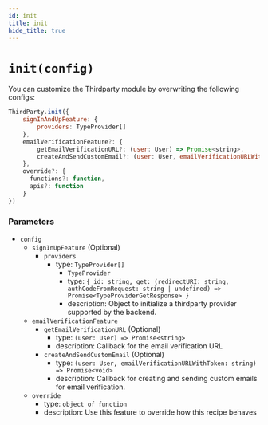 ```yaml
---
id: init
title: init
hide_title: true
---
```


# ``init(config)``
You can customize the Thirdparty module by overwriting the following configs:


```js
ThirdParty.init({
    signInAndUpFeature: {
        providers: TypeProvider[]
    },
    emailVerificationFeature?: {
        getEmailVerificationURL?: (user: User) => Promise<string>,
        createAndSendCustomEmail?: (user: User, emailVerificationURLWithToken: string) => Promise<void>,
    },
    override?: {
      functions?: function,
      apis?: function
    }
})
```

### Parameters
- `config`
  - `signInUpFeature` (Optional)
    - `providers`
      - type: `TypeProvider[]`
        - `TypeProvider`
        - type: `{
                    id: string,
                    get: (redirectURI: string, authCodeFromRequest: string | undefined) => Promise<TypeProviderGetResponse>
                }`
        - description: Object to initialize a thirdparty provider supported by the backend.
  - `emailVerificationFeature`
    - `getEmailVerificationURL` (Optional)
      - type: `(user: User) => Promise<string>`
      - description: Callback for the email verification URL
    - `createAndSendCustomEmail` (Optional)
      - type: `(user: User, emailVerificationURLWithToken: string) => Promise<void>` 
      - description: Callback for creating and sending custom emails for email verification.
  - `override`
    - type: `object of function`
    - description: Use this feature to override how this recipe behaves